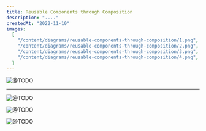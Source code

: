 ```yaml
---
title: Reusable Components through Composition
description: "...."
createdAt: "2022-11-10"
images:
  [
    "/content/diagrams/reusable-components-through-composition/1.png",
    "/content/diagrams/reusable-components-through-composition/2.png",
    "/content/diagrams/reusable-components-through-composition/3.png",
    "/content/diagrams/reusable-components-through-composition/4.png",
  ]
---
```


<Image
  src="/content/diagrams/reusable-components-through-composition/1.png"
  alt="@TODO"
  width={897}
  height={1311}
/>

---

<Image
  src="/content/diagrams/reusable-components-through-composition/2.png"
  alt="@TODO"
  width={933}
  height={594}
/>

<Image
  src="/content/diagrams/reusable-components-through-composition/3.png"
  alt="@TODO"
  width={931}
  height={714}
/>

<Image
  src="/content/diagrams/reusable-components-through-composition/4.png"
  alt="@TODO"
  width={931}
  height={711}
/>
